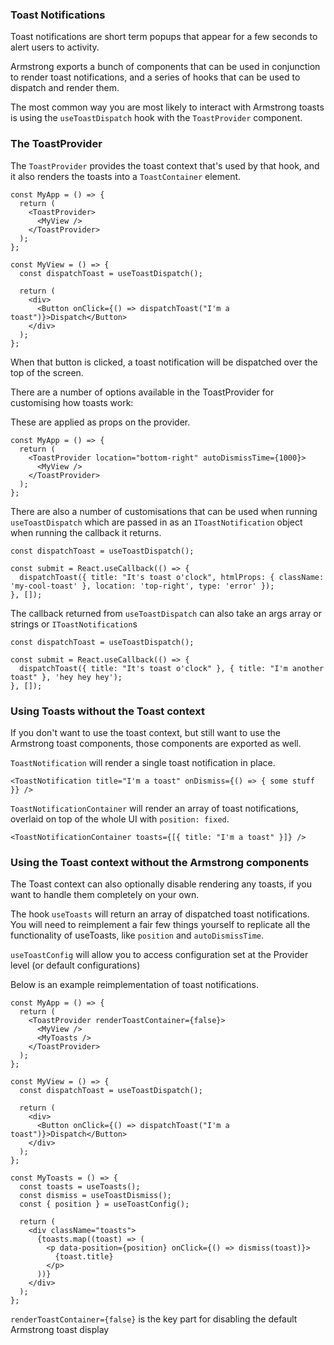 
<Meta title="Layout/Toast Notifications" />

### Toast Notifications

Toast notifications are short term popups that appear for a few seconds to alert users to activity.

Armstrong exports a bunch of components that can be used in conjunction to render toast notifications, and a series of hooks that can be used to dispatch and render them.

The most common way you are most likely to interact with Armstrong toasts is using the `useToastDispatch` hook with the `ToastProvider` component.

### The ToastProvider

The `ToastProvider` provides the toast context that's used by that hook, and it also renders the toasts into a `ToastContainer` element.

```tsx
const MyApp = () => {
  return (
    <ToastProvider>
      <MyView />
    </ToastProvider>
  );
};

const MyView = () => {
  const dispatchToast = useToastDispatch();

  return (
    <div>
      <Button onClick={() => dispatchToast("I'm a toast")}>Dispatch</Button>
    </div>
  );
};
```

When that button is clicked, a toast notification will be dispatched over the top of the screen.

There are a number of options available in the ToastProvider for customising how toasts work:

These are applied as props on the provider.

```tsx
const MyApp = () => {
  return (
    <ToastProvider location="bottom-right" autoDismissTime={1000}>
      <MyView />
    </ToastProvider>
  );
};
```

<ArgsTable of={ToastProvider} />

There are also a number of customisations that can be used when running `useToastDispatch` which are passed in as an `IToastNotification` object when running the callback it returns.

```tsx
const dispatchToast = useToastDispatch();

const submit = React.useCallback(() => {
  dispatchToast({ title: "It's toast o'clock", htmlProps: { className: 'my-cool-toast' }, location: 'top-right', type: 'error' });
}, []);
```

<ArgsTable of={ToastNotification} />

The callback returned from `useToastDispatch` can also take an args array or strings or `IToastNotification`s

```tsx
const dispatchToast = useToastDispatch();

const submit = React.useCallback(() => {
  dispatchToast({ title: "It's toast o'clock" }, { title: "I'm another toast" }, 'hey hey hey');
}, []);
```

### Using Toasts without the Toast context

If you don't want to use the toast context, but still want to use the Armstrong toast components, those components are exported as well.

`ToastNotification` will render a single toast notification in place.

```tsx
<ToastNotification title="I'm a toast" onDismiss={() => { some stuff }} />
```

`ToastNotificationContainer` will render an array of toast notifications, overlaid on top of the whole UI with `position: fixed`.

```tsx
<ToastNotificationContainer toasts={[{ title: "I'm a toast" }]} />
```

### Using the Toast context without the Armstrong components

The Toast context can also optionally disable rendering any toasts, if you want to handle them completely on your own.

The hook `useToasts` will return an array of dispatched toast notifications. You will need to reimplement a fair few things yourself to replicate all the functionality of useToasts, like `position` and `autoDismissTime`.

`useToastConfig` will allow you to access configuration set at the Provider level (or default configurations)

Below is an example reimplementation of toast notifications.

```tsx
const MyApp = () => {
  return (
    <ToastProvider renderToastContainer={false}>
      <MyView />
      <MyToasts />
    </ToastProvider>
  );
};

const MyView = () => {
  const dispatchToast = useToastDispatch();

  return (
    <div>
      <Button onClick={() => dispatchToast("I'm a toast")}>Dispatch</Button>
    </div>
  );
};

const MyToasts = () => {
  const toasts = useToasts();
  const dismiss = useToastDismiss();
  const { position } = useToastConfig();

  return (
    <div className="toasts">
      {toasts.map((toast) => (
        <p data-position={position} onClick={() => dismiss(toast)}>
          {toast.title}
        </p>
      ))}
    </div>
  );
};
```

`renderToastContainer={false}` is the key part for disabling the default Armstrong toast display
